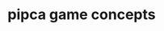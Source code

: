 ---
title: 'pipca game concepts'
description: 'pipca game concept art'
publishDate: '2023-05-03'
type: 'illustration'
images: [
  './pipca-concepts-1.webp',
  './pipca-concepts-2.webp',
  './pipca-concepts-3.webp',
  './pipca-concepts-4.webp',
  './pipca-concepts-5.webp',
]
---